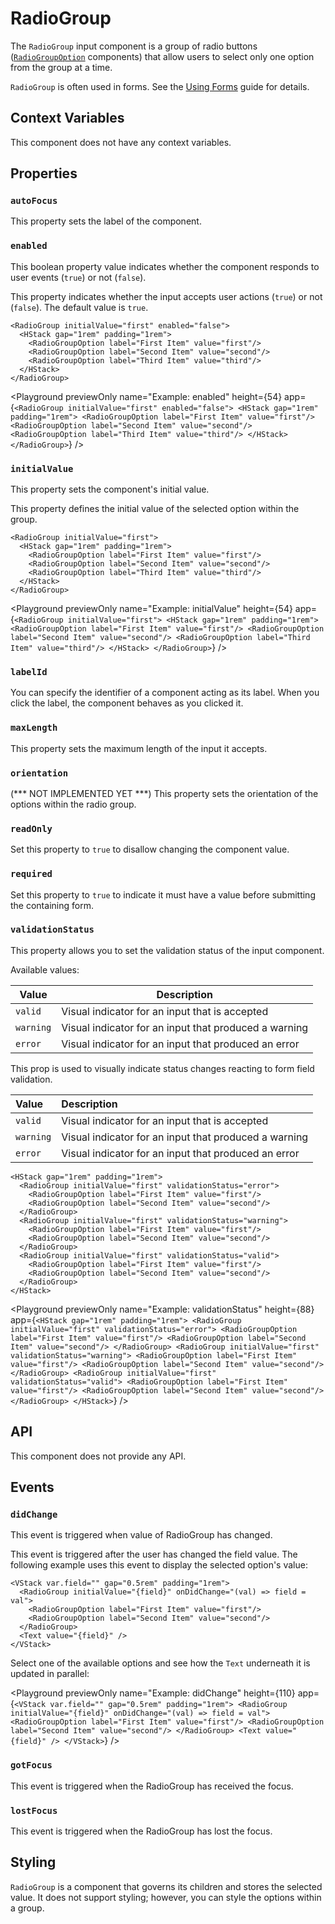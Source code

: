 # RadioGroup

The `RadioGroup` input component is a group of radio buttons ([`RadioGroupOption`](./RadioGroupOption.mdx) components) that allow users to select only one option from the group at a time.

`RadioGroup` is often used in forms. See the [Using Forms](/learning/using-components/forms.mdx) guide for details.

## Context Variables

This component does not have any context variables.

## Properties

### `autoFocus`

This property sets the label of the component.

### `enabled`

This boolean property value indicates whether the component responds to user events (`true`) or not (`false`).

This property indicates whether the input accepts user actions (`true`) or not (`false`). The default value is `true`.

```ueml copy /enabled="false"/
<RadioGroup initialValue="first" enabled="false">
  <HStack gap="1rem" padding="1rem">
    <RadioGroupOption label="First Item" value="first"/>
    <RadioGroupOption label="Second Item" value="second"/>
    <RadioGroupOption label="Third Item" value="third"/>
  </HStack>
</RadioGroup>
```

<Playground
  previewOnly
  name="Example: enabled"
  height={54}
  app={`
    <RadioGroup initialValue="first" enabled="false">
      <HStack gap="1rem" padding="1rem">
        <RadioGroupOption label="First Item" value="first"/>
        <RadioGroupOption label="Second Item" value="second"/>
        <RadioGroupOption label="Third Item" value="third"/>
      </HStack>
    </RadioGroup>
  `}
/>

### `initialValue`

This property sets the component's initial value.

This property defines the initial value of the selected option within the group.

```ueml copy /initialValue="first"/
<RadioGroup initialValue="first">
  <HStack gap="1rem" padding="1rem">
    <RadioGroupOption label="First Item" value="first"/>
    <RadioGroupOption label="Second Item" value="second"/>
    <RadioGroupOption label="Third Item" value="third"/>
  </HStack>
</RadioGroup>
```

<Playground
  previewOnly
  name="Example: initialValue"
  height={54}
  app={`
  <RadioGroup initialValue="first">
    <HStack gap="1rem" padding="1rem">
      <RadioGroupOption label="First Item" value="first"/>
      <RadioGroupOption label="Second Item" value="second"/>
      <RadioGroupOption label="Third Item" value="third"/>
    </HStack>
  </RadioGroup>
  `}
/>

### `labelId`

You can specify the identifier of a component acting as its label. When you click the label, the component behaves as you clicked it.

### `maxLength`

This property sets the maximum length of the input it accepts.

### `orientation`

(*** NOT IMPLEMENTED YET ***) This property sets the orientation of the options within the radio group.

### `readOnly`

Set this property to `true` to disallow changing the component value.

### `required`

Set this property to `true` to indicate it must have a value before submitting the containing form.

### `validationStatus`

This property allows you to set the validation status of the input component.

Available values:

| Value | Description |
| --- | --- |
| `valid` | Visual indicator for an input that is accepted |
| `warning` | Visual indicator for an input that produced a warning |
| `error` | Visual indicator for an input that produced an error |


This prop is used to visually indicate status changes reacting to form field validation.

| Value     | Description                                           |
| :-------- | :---------------------------------------------------- |
| `valid`   | Visual indicator for an input that is accepted        |
| `warning` | Visual indicator for an input that produced a warning |
| `error`   | Visual indicator for an input that produced an error  |

```ueml copy
<HStack gap="1rem" padding="1rem">
  <RadioGroup initialValue="first" validationStatus="error">
    <RadioGroupOption label="First Item" value="first"/>
    <RadioGroupOption label="Second Item" value="second"/>
  </RadioGroup>
  <RadioGroup initialValue="first" validationStatus="warning">
    <RadioGroupOption label="First Item" value="first"/>
    <RadioGroupOption label="Second Item" value="second"/>
  </RadioGroup>
  <RadioGroup initialValue="first" validationStatus="valid">
    <RadioGroupOption label="First Item" value="first"/>
    <RadioGroupOption label="Second Item" value="second"/>
  </RadioGroup>
</HStack>
```

<Playground
  previewOnly
  name="Example: validationStatus"
  height={88}
  app={`
    <HStack gap="1rem" padding="1rem">
      <RadioGroup initialValue="first" validationStatus="error">
        <RadioGroupOption label="First Item" value="first"/>
        <RadioGroupOption label="Second Item" value="second"/>
      </RadioGroup>
      <RadioGroup initialValue="first" validationStatus="warning">
        <RadioGroupOption label="First Item" value="first"/>
        <RadioGroupOption label="Second Item" value="second"/>
      </RadioGroup>
      <RadioGroup initialValue="first" validationStatus="valid">
        <RadioGroupOption label="First Item" value="first"/>
        <RadioGroupOption label="Second Item" value="second"/>
      </RadioGroup>
    </HStack>
  `}
/>

## API

This component does not provide any API.

## Events

### `didChange`

This event is triggered when value of RadioGroup has changed.

This event is triggered after the user has changed the field value. The following example uses this event to display the selected option's value:

```ueml copy /onDidChange="(val) => field = val"/
<VStack var.field="" gap="0.5rem" padding="1rem">
  <RadioGroup initialValue="{field}" onDidChange="(val) => field = val">
    <RadioGroupOption label="First Item" value="first"/>
    <RadioGroupOption label="Second Item" value="second"/>
  </RadioGroup>
  <Text value="{field}" />
</VStack>
```

Select one of the available options and see how the `Text` underneath it is updated in parallel:

<Playground
  previewOnly
  name="Example: didChange"
  height={110}
  app={`
    <VStack var.field="" gap="0.5rem" padding="1rem">
      <RadioGroup initialValue="{field}" onDidChange="(val) => field = val">
        <RadioGroupOption label="First Item" value="first"/>
        <RadioGroupOption label="Second Item" value="second"/>
      </RadioGroup>
      <Text value="{field}" />
    </VStack>
  `}
/>

### `gotFocus`

This event is triggered when the RadioGroup has received the focus.

### `lostFocus`

This event is triggered when the RadioGroup has lost the focus.

## Styling

`RadioGroup` is a component that governs its children and stores the selected value. It does not support styling; however, you can style the options within a group.
